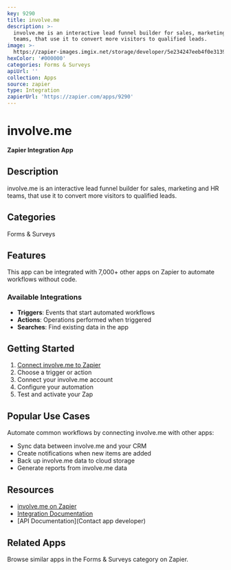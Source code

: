 ```yaml
---
key: 9290
title: involve.me
description: >-
  involve.me is an interactive lead funnel builder for sales, marketing and HR
  teams, that use it to convert more visitors to qualified leads.
image: >-
  https://zapier-images.imgix.net/storage/developer/5e234247eeb4f0e3139e4955bf0550d8.png?auto=format%2Ccompress&ixlib=python-3.0.0&q=50
hexColor: '#000000'
categories: Forms & Surveys
apiUrl: ''
collection: Apps
source: zapier
type: Integration
zapierUrl: 'https://zapier.com/apps/9290'
---
```

# involve.me

**Zapier Integration App**

## Description

involve.me is an interactive lead funnel builder for sales, marketing and HR teams, that use it to convert more visitors to qualified leads.

## Categories

Forms & Surveys

## Features

This app can be integrated with 7,000+ other apps on Zapier to automate workflows without code.

### Available Integrations

- **Triggers**: Events that start automated workflows
- **Actions**: Operations performed when triggered
- **Searches**: Find existing data in the app

## Getting Started

1. [Connect involve.me to Zapier](https://zapier.com/apps/9290)
2. Choose a trigger or action
3. Connect your involve.me account
4. Configure your automation
5. Test and activate your Zap

## Popular Use Cases

Automate common workflows by connecting involve.me with other apps:

- Sync data between involve.me and your CRM
- Create notifications when new items are added
- Back up involve.me data to cloud storage
- Generate reports from involve.me data

## Resources

- [involve.me on Zapier](https://zapier.com/apps/9290)
- [Integration Documentation](https://zapier.com/apps/9290/integrations)
- [API Documentation](Contact app developer)

## Related Apps

Browse similar apps in the Forms & Surveys category on Zapier.
